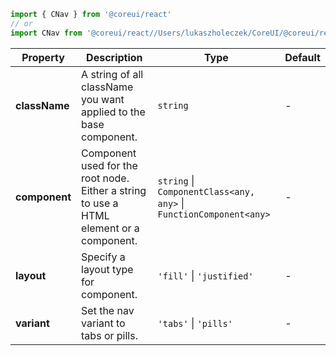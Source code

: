 
```jsx
import { CNav } from '@coreui/react'
// or
import CNav from '@coreui/react//Users/lukaszholeczek/CoreUI/@coreui/react/packages/coreui-react/src/components/nav/CNav'
```

| Property | Description | Type | Default |
| --- | --- | --- | --- |
| **className** | A string of all className you want applied to the base component. | `string` | - |
| **component** | Component used for the root node. Either a string to use a HTML element or a component. | `string` \| `ComponentClass<any, any>` \| `FunctionComponent<any>` | - |
| **layout** | Specify a layout type for component. | `'fill'` \| `'justified'` | - |
| **variant** | Set the nav variant to tabs or pills. | `'tabs'` \| `'pills'` | - |

